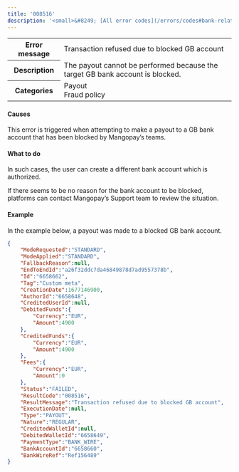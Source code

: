 ```yaml
---
title: '008516'  
description: '<small>&#8249; [All error codes](/errors/codes#bank-related)</small>'
---
```

  
<table>
    <tbody>
        <tr>
            <th class="header"><strong>Error message</strong></th>
            <td class="table-content">Transaction refused due to blocked GB account</td>
        </tr>
        <tr>
            <th class="header"><strong>Description</strong></th>
            <td class="table-content">The payout cannot be performed because the target GB bank account is blocked.</td>
        </tr>
        <tr>
            <th class="header"><strong>Categories</strong></th>
            <td class="table-content">  
<div class="label">Payout</div>  
<div class="label">Fraud policy</div>
</td>
        </tr>
    </tbody>
</table>  

#### Causes  

This error is triggered when attempting to make a payout to a GB bank account that has been blocked by Mangopay’s teams.  

#### What to do  

In such cases, the user can create a different bank account which is authorized.  

If there seems to be no reason for the bank account to be blocked, platforms can contact Mangopay’s Support team to review the situation.  

#### Example  

In the example below, a payout was made to a blocked GB bank account.  
```json API Response
{
    "ModeRequested":"STANDARD",
    "ModeApplied":"STANDARD",
    "FallbackReason":null,
    "EndToEndId":"a26f32ddc7da46849878d7ad9557378b",
    "Id":"6658662",
    "Tag":"Custom meta",
    "CreationDate":1677146900,
    "AuthorId":"6658648",
    "CreditedUserId":null,
    "DebitedFunds":{
        "Currency":"EUR",
        "Amount":4900
    },
    "CreditedFunds":{
        "Currency":"EUR",
        "Amount":4900
    },
    "Fees":{
        "Currency":"EUR",
        "Amount":0
    },
    "Status":"FAILED",
    "ResultCode":"008516",
    "ResultMessage":"Transaction refused due to blocked GB account",
    "ExecutionDate":null,
    "Type":"PAYOUT",
    "Nature":"REGULAR",
    "CreditedWalletId":null,
    "DebitedWalletId":"6658649",
    "PaymentType":"BANK_WIRE",
    "BankAccountId":"6658660",
    "BankWireRef":"Ref156489"
}
```